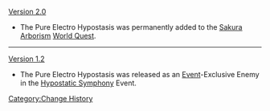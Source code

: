 [[Version 2.0]]
* The Pure Electro Hypostasis was permanently added to the [[Sakura Arborism]] [[World Quest]].
----
[[Version 1.2]]
* The Pure Electro Hypostasis was released as an [[Event]]-Exclusive Enemy in the [[Hypostatic Symphony]] Event.
<noinclude>[[Category:Change History]]</noinclude>